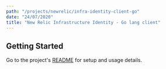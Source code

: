 ```yaml
---
path: "/projects/newrelic/infra-identity-client-go"
date: "24/07/2020"
title: "New Relic Infrastructure Identity - Go lang client"
---
```


## Getting Started

Go to the project's [README](https://github.com/newrelic/infra-identity-client-go/blob/main/README.md) for setup and usage details.